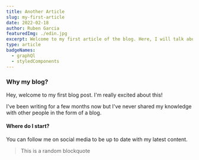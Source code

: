 ```yaml
---
title: Another Article
slug: my-first-article
date: 2022-02-18
author: Ruben Garcia
featuredImg: ./edin.jpg
excerpt: Welcome to my first article of the blog. Here, I will talk about my journey from a total beginner, to working as a Front-end Engineer at a London based Fintech startup.
type: article
badgeNames:
  - graphQl
  - styledComponents
---
```



### Why my blog?

Hey, welcome to my first blog post. I'm really excited about this!

I've been writing for a few months now but I've never shared my knowledge with other people in the form of a blog.

#### Where do I start?

You can follow me on social media to be up to date with my latest content.

> This is a random blockquote

